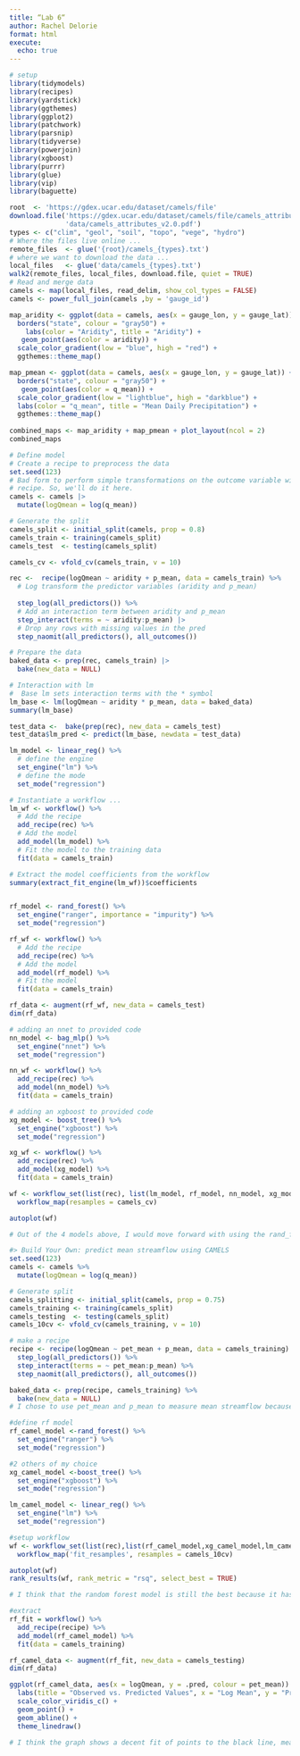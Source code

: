 ```yaml
---
title: “Lab 6“
author: Rachel Delorie
format: html
execute:
  echo: true
---
```

```r
# setup
library(tidymodels)
library(recipes)
library(yardstick)
library(ggthemes)
library(ggplot2)
library(patchwork)
library(parsnip)
library(tidyverse)
library(powerjoin)
library(xgboost)
library(purrr)
library(glue)
library(vip)
library(baguette)

root  <- 'https://gdex.ucar.edu/dataset/camels/file'
download.file('https://gdex.ucar.edu/dataset/camels/file/camels_attributes_v2.0.pdf', 
              'data/camels_attributes_v2.0.pdf')
types <- c("clim", "geol", "soil", "topo", "vege", "hydro")
# Where the files live online ...
remote_files  <- glue('{root}/camels_{types}.txt')
# where we want to download the data ...
local_files   <- glue('data/camels_{types}.txt')
walk2(remote_files, local_files, download.file, quiet = TRUE)
# Read and merge data
camels <- map(local_files, read_delim, show_col_types = FALSE) 
camels <- power_full_join(camels ,by = 'gauge_id')
```

```r
map_aridity <- ggplot(data = camels, aes(x = gauge_lon, y = gauge_lat)) +
  borders("state", colour = "gray50") +
    labs(color = "Aridity", title = "Aridity") +
   geom_point(aes(color = aridity)) +
  scale_color_gradient(low = "blue", high = "red") +
  ggthemes::theme_map()

map_pmean <- ggplot(data = camels, aes(x = gauge_lon, y = gauge_lat)) +
  borders("state", colour = "gray50") +
   geom_point(aes(color = q_mean)) +
  scale_color_gradient(low = "lightblue", high = "darkblue") +
  labs(color = "q_mean", title = "Mean Daily Precipitation") +
  ggthemes::theme_map() 
  
combined_maps <- map_aridity + map_pmean + plot_layout(ncol = 2)
combined_maps
```

```r
# Define model
# Create a recipe to preprocess the data
set.seed(123)
# Bad form to perform simple transformations on the outcome variable within a 
# recipe. So, we'll do it here.
camels <- camels |> 
  mutate(logQmean = log(q_mean))

# Generate the split
camels_split <- initial_split(camels, prop = 0.8)
camels_train <- training(camels_split)
camels_test  <- testing(camels_split)

camels_cv <- vfold_cv(camels_train, v = 10)

rec <-  recipe(logQmean ~ aridity + p_mean, data = camels_train) %>%
  # Log transform the predictor variables (aridity and p_mean)
  
  step_log(all_predictors()) %>%
  # Add an interaction term between aridity and p_mean
  step_interact(terms = ~ aridity:p_mean) |> 
  # Drop any rows with missing values in the pred
  step_naomit(all_predictors(), all_outcomes())

# Prepare the data
baked_data <- prep(rec, camels_train) |> 
  bake(new_data = NULL)

# Interaction with lm
#  Base lm sets interaction terms with the * symbol
lm_base <- lm(logQmean ~ aridity * p_mean, data = baked_data)
summary(lm_base)

test_data <-  bake(prep(rec), new_data = camels_test)
test_data$lm_pred <- predict(lm_base, newdata = test_data)

lm_model <- linear_reg() %>%
  # define the engine
  set_engine("lm") %>%
  # define the mode
  set_mode("regression")

# Instantiate a workflow ...
lm_wf <- workflow() %>%
  # Add the recipe
  add_recipe(rec) %>%
  # Add the model
  add_model(lm_model) %>%
  # Fit the model to the training data
  fit(data = camels_train) 

# Extract the model coefficients from the workflow
summary(extract_fit_engine(lm_wf))$coefficients


rf_model <- rand_forest() %>%
  set_engine("ranger", importance = "impurity") %>%
  set_mode("regression")

rf_wf <- workflow() %>%
  # Add the recipe
  add_recipe(rec) %>%
  # Add the model
  add_model(rf_model) %>%
  # Fit the model
  fit(data = camels_train) 

rf_data <- augment(rf_wf, new_data = camels_test)
dim(rf_data)

# adding an nnet to provided code
nn_model <- bag_mlp() %>% 
  set_engine("nnet") %>% 
  set_mode("regression") 

nn_wf <- workflow() %>% 
  add_recipe(rec) %>% 
  add_model(nn_model) %>% 
  fit(data = camels_train)

# adding an xgboost to provided code
xg_model <- boost_tree() %>% 
  set_engine("xgboost") %>% 
  set_mode("regression") 

xg_wf <- workflow() %>% 
  add_recipe(rec) %>% 
  add_model(xg_model) %>% 
  fit(data = camels_train)

wf <- workflow_set(list(rec), list(lm_model, rf_model, nn_model, xg_model)) %>%
  workflow_map(resamples = camels_cv) 

autoplot(wf)

# Out of the 4 models above, I would move forward with using the rand_forest model because it has a low rmse (~.56) and a decently high rsq (~.75). 
```

```r
#> Build Your Own: predict mean streamflow using CAMELS
set.seed(123)
camels <- camels %>% 
  mutate(logQmean = log(q_mean))

# Generate split
camels_splitting <- initial_split(camels, prop = 0.75)
camels_training <- training(camels_split)
camels_testing  <- testing(camels_split)
camels_10cv <- vfold_cv(camels_training, v = 10)

# make a recipe
recipe <- recipe(logQmean ~ pet_mean + p_mean, data = camels_training) %>%
  step_log(all_predictors()) %>%
  step_interact(terms = ~ pet_mean:p_mean) %>%  
  step_naomit(all_predictors(), all_outcomes())

baked_data <- prep(recipe, camels_training) %>%  
  bake(new_data = NULL)
# I chose to use pet_mean and p_mean to measure mean streamflow because they are measurements of evapotranspiration and precipitation so they can be used to guage how much water may be in the stream.

#define rf model
rf_camel_model <-rand_forest() %>% 
  set_engine("ranger") %>% 
  set_mode("regression")

#2 others of my choice
xg_camel_model <-boost_tree() %>% 
  set_engine("xgboost") %>% 
  set_mode("regression")

lm_camel_model <- linear_reg() %>%
  set_engine("lm") %>%
  set_mode("regression")

#setup workflow
wf <- workflow_set(list(rec),list(rf_camel_model,xg_camel_model,lm_camel_model)) %>% 
  workflow_map('fit_resamples', resamples = camels_10cv)

autoplot(wf)
rank_results(wf, rank_metric = "rsq", select_best = TRUE)

# I think that the random forest model is still the best because it has the lowest rmse, and a high r squared value of ~.77. 

#extract
rf_fit = workflow() %>% 
  add_recipe(recipe) %>% 
  add_model(rf_camel_model) %>% 
  fit(data = camels_training)

rf_camel_data <- augment(rf_fit, new_data = camels_testing)
dim(rf_data)

ggplot(rf_camel_data, aes(x = logQmean, y = .pred, colour = pet_mean)) +
  labs(title = "Observed vs. Predicted Values", x = "Log Mean", y = "Predicted") +
  scale_color_viridis_c() +
  geom_point() +
  geom_abline() +
  theme_linedraw()

# I think the graph shows a decent fit of points to the black line, meaning that this model predicts logQmean values pretty well. Some values deviate, and those could be errors or underpredictions. Additionally, this model seems to do better at predicting higher pet_mean values because those values deviate from the black line much less than logQmean values between -4 and 0. 

```